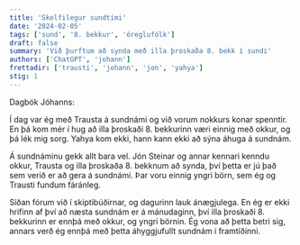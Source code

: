 ```yaml
---
title: 'Skelfilegur sundtími'
date: '2024-02-05'
tags: ['sund', '8. bekkur', 'óreglufólk']
draft: false
summary: 'Við þurftum að synda með illa þroskaða 8. bekk í sundi'
authors: ['ChatGPT', 'johann']
frettadir: ['trausti', 'johann', 'jon', 'yahya']
stig: 1
---
```



Dagbók Jóhanns:

Í dag var ég með Trausta á sundnámi og við vorum nokkurs konar spenntir. 
En þá kom mér í hug að illa þroskaði 8. bekkurinn væri einnig með okkur, og þá lék mig sorg.
Yahya kom ekki, hann kann ekki að sýna áhuga á sundnám.

Á sundnáminu gekk allt bara vel. 
Jón Steinar og annar kennari kenndu okkur, Trausta og illa þroskaða 8. bekknum að synda, 
því þetta er jú það sem verið er að gera á sundnámi. Þar voru einnig yngri börn, sem ég og Trausti fundum fáránleg.

Síðan fórum við í skiptibúðirnar, og dagurinn lauk ánægjulega. 
En ég er ekki hrifinn af því að næsta sundnám er á mánudaginn, því illa þroskaði 8. bekkurinn er ennþá með okkur, 
og yngri börnin. Ég vona að þetta betri sig, annars verð ég ennþá með þetta áhyggjufullt sundnám í framtíðinni.